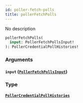 ```yaml
---
id: poller-fetch-polls
title: pollerFetchPolls
---
```



No description

```graphql
pollerFetchPolls(
  input: PollerFetchPollsInput!
): PollerCredentialPollHistories!
```


### Arguments

#### `input` ([`PollerFetchPollsInput`](../../references/inputs/poller-fetch-polls-input))




### Type

#### [`PollerCredentialPollHistories`](../../references/objects/poller-credential-poll-histories) 







